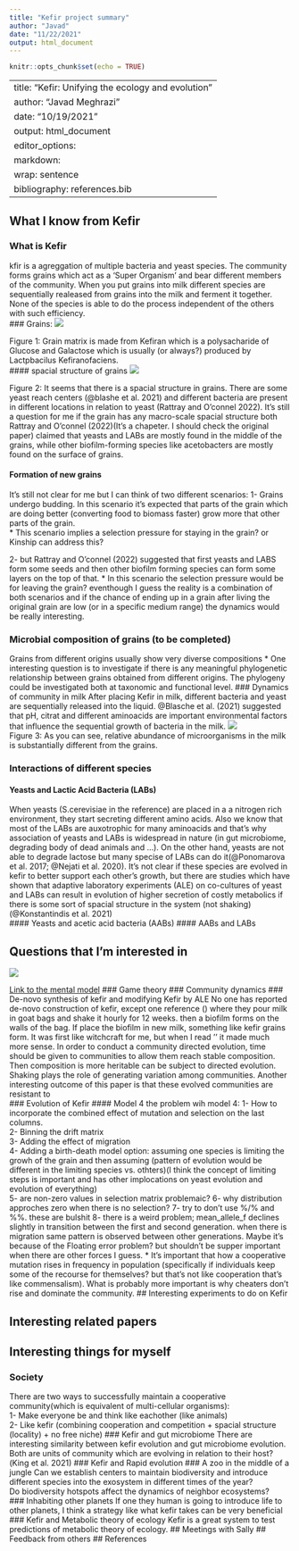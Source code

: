 ```yaml
---
title: "Kefir project summary"
author: "Javad"
date: "11/22/2021"
output: html_document
---
```


```r
knitr::opts_chunk$set(echo = TRUE)
```

---
title: "Kefir: Unifying the ecology and evolution"
author: "Javad Meghrazi"
date: "10/19/2021"
output: html_document
editor_options: 
  markdown: 
    wrap: sentence
bibliography: references.bib
---
## What I know from Kefir
### What is Kefir
kfir is a agreggation of multiple bacteria and yeast species. The community forms grains which act as a 'Super Organism' and bear different members of the community. 
When you put grains into  milk different species are sequentially realeased from grains into the milk and ferment it together. None of the species is able to do the process independent of the others with such efficiency.  
### Grains: 
![](https://i.imgur.com/nkd4v6t.png) 

Figure 1: Grain matrix is made from Kefiran which is a polysacharide of Glucose and Galactose which is usually (or always?) produced by Lactpbacilus Kefiranofaciens.  
#### spacial structure of grains
![](https://i.imgur.com/40RyUZB.png)

Figure 2: It seems that there is a spacial structure in grains. There are some yeast reach centers (@blashe et al. 2021) and different bacteria are present in different locations in relation to yeast (Rattray and O'connel 2022). It's still a question for me if the grain has any macro-scale spacial structure both Rattray and O'connel (2022)(It's a chapeter. I should check the original paper) claimed that yeasts and LABs are mostly found in the middle of the grains, while other biofilm-forming species like acetobacters are mostly found on the surface of grains.

#### Formation of new grains
It's still not clear for me but I can think of two different scenarios: 
1- Grains undergo budding. In this scenario it's expected that parts of the grain which are doing better (converting food to biomass faster) grow more that other parts of the grain.  
* This scenario implies a selection pressure for staying in the grain? or Kinship can address this?  

2- but Rattray and O'connel (2022) suggested that first yeasts and LABS form some seeds and then other biofilm forming species can form some layers on the top of that. 
* In this scenario the selection pressure would be for leaving the grain? eventhough I guess the reality is a combination of both scenarios and if the chance of ending up in a grain after living the original grain are low (or in a specific medium range) the dynamics would be really interesting.  



### Microbial composition of grains (to be completed)
Grains from different origins usually show very diverse compositions 
* One interesting question is to investigate if there is any meaningful phylogenetic relationship between grains obtained from different origins. The phylogeny could be investigated both at taxonomic and functional level. 
### Dynamics of community in milk
After placing Kefir in milk, different bacteria and yeast are sequentially released into the liquid. @Blasche et al. (2021) suggested that pH, citrat and different aminoacids are important environmental factors that influence the sequential growth of bacteria in the milk.
![](https://i.imgur.com/Lc6wNRl.png)  
Figure 3: As you can see, relative abundance of microorganisms in the milk is substantially different from the grains. 

### Interactions of different species
#### Yeasts and Lactic Acid Bacteria (LABs)
When yeasts (S.cerevisiae in the reference) are placed in a a nitrogen rich environment, they start secreting different amino acids. Also we know that most of the LABs are auxotrophic for many aminoacids and that's why association of yeasts and LABs is widespread in nature (in gut microbiome, degrading body of dead animals and ...). On the other hand, yeasts are not able to degrade lactose but many specise of LABs can do it(@Ponomarova et al. 2017; @Nejati et al. 2020). It's not clear if these species are evolved in kefir to better support each other's growth, but there are studies which have shown that adaptive laboratory experiments (ALE) on co-cultures of yeast and LABs can result in evolution of higher secretion of costly metabolics if there is some sort of spacial structure in the system (not shaking)(@Konstantindis et al. 2021)   
#### Yeasts and acetic acid bacteria (AABs)
#### AABs and LABs




## Questions that I'm interested in  
![](https://i.imgur.com/lbx963Q.png)

[Link to the mental model](https://lucid.app/lucidchart/46eeb6a7-3580-425e-9ef0-fe65723eceef/edit?invitationId=inv_97a08e9c-5b56-4c61-bd55-fa2395b9fed5)
### Game theory
### Community dynamics
### De-novo synthesis of kefir and modifying Kefir by ALE
No one has reported de-novo construction of kefir, except one reference () where they pour milk in goat bags and shake it hourly for 12 weeks. then a biofilm forms on the walls of the bag. If place the biofilm in new milk, something like kefir grains form. It was first like witchcraft for me, but when I read '' it made much more sense. In order to conduct a community directed evolution, time should be given to communities to allow them reach stable composition. Then composition is more heritable can be subject to directed evolution. Shaking plays the role of generating variation among communities. Another interesting outcome of this paper is that these evolved communities are resistant to   
### Evolution of Kefir
#### Model 4
the problem wih model 4: 
1- How to incorporate the combined effect of mutation and selection on the last columns.   
2- Binning the drift matrix   
3- Adding the effect of migration  
4- Adding a birth-death model option: assuming one species is limiting the growh of the grain and then assuming (pattern of evolution would be different in the limiting species vs. othters)(I think the concept of limiting steps is important and has other implocations on yeast evolution and evolution of everything)  
5- are non-zero values in selection matrix problemaic?
6- why distribution approches zero when there is no selection?
7- try to don't use %/% and %%. these are bulshit
8- there is a weird problem; mean_allele_f declines slightly in transition between the first and second generation. when there is migration same pattern is observed between other generations. Maybe it's because of the Floating error problem? but shouldn't be supper important when there are other forces I guess. 
* It's important that how a cooperative mutation rises in frequency in population (specifically if individuals keep some of the recourse for themselves? but that's not like cooperation that's like commensalism). What is probably more important is why cheaters don't rise and dominate the community. 
## Interesting experiments to do on Kefir

## Interesting related papers
## Interesting things for myself
### Society
There are two ways to successfully maintain a cooperative community(which is equivalent of multi-cellular organisms):  
1- Make everyone be and think like eachother (like animals)  
2- Like kefir (combining cooperation and competition + spacial structure (locality) + no free niche)
### Kefir and gut microbiome
There are interesting similarity between kefir evolution and gut microbiome evolution. Both are units of community which are evolving in relation to their host?(King et al. 2021)
### Kefir and Rapid evolution
### A zoo in the middle of a jungle 
Can we establish centers to maintain biodiversity and introduce different species into the exosystem in different times of the year?  
Do biodiversity hotspots affect the dynamics of neighbor ecosystems?  
### Inhabiting other planets
If one they human is going to introduce life to other planets, I think a strategy like what kefir takes can be very beneficial 
### Kefir and Metabolic theory of ecology
Kefir is a great system to test predictions of metabolic theory of ecology.
## Meetings with Sally
## Feedback from others
## References
